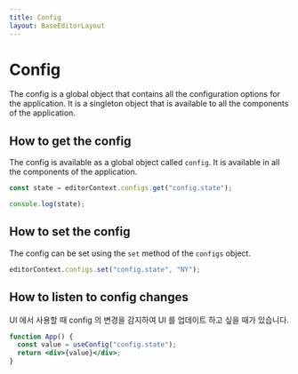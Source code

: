 ```yaml
---
title: Config
layout: BaseEditorLayout
---
```


# Config

The config is a global object that contains all the configuration options for the application. It is a singleton object that is available to all the components of the application.

## How to get the config

The config is available as a global object called `config`. It is available in all the components of the application.

```js
const state = editorContext.configs.get("config.state");

console.log(state);
```

## How to set the config

The config can be set using the `set` method of the `configs` object.

```js
editorContext.configs.set("config.state", "NY");
```

## How to listen to config changes

UI 에서 사용할 때 config 의 변경을 감지하여 UI 를 업데이트 하고 싶을 때가 있습니다.

```jsx
function App() {
  const value = useConfig("config.state");
  return <div>{value}</div>;
}
```

